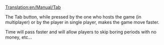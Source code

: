 [[Translation:en/Manual/Tab]]


The Tab button, while pressed by the one who hosts the game (in multiplayer) or by the player in single player, makes the game move faster.

Time will pass faster and will allow players to skip boring periods with no money, etc...